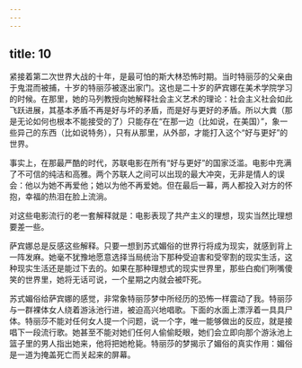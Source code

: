 ```yaml
---
---
---
```

title: 10
---



紧接着第二次世界大战的十年，是最可怕的斯大林恐怖时期。当时特丽莎的父亲由于鬼混而被捕，十岁的特丽莎被逐出家门。这也是二十岁的萨宾娜在美术学院学习的时候。在那里，她的马列教授向她解释社会主义艺术的理论：社会主义社会如此飞跃进展，其基本矛盾不再是好与坏的矛盾，而是好与更好的矛盾。所以大粪（那是无论如何也根本不能接受的了）只能存在“在那一边（比如说，在美国）”，象一些异己的东西（比如说特务），只有从那里，从外部，才能打入这个“好与更好”的世界。

事实上，在那最严酷的时代，苏联电影在所有“好与更好”的国家泛滥。电影中充满了不可信的纯洁和高雅。两个苏联人之间可以出现的最大冲突，无非是情人的误会：他以为她不再爱他；她以为他不再爱她。但在最后一幕，两人都投入对方的怀抱，幸福的热泪在脸上流淌。

对这些电影流行的老一套解释就是：电影表现了共产主义的理想，现实当然比理想要差一些。

萨宾娜总是反感这些解释。只要一想到苏式媚俗的世界行将成为现实，就感到背上一阵发麻。她毫不犹豫地愿意选择当局统治下那种受迫害和受宰割的现实生活，这种现实生活还是能过下去的。如果在那种理想式的现实世界里，那些白痴们咧嘴傻笑的世界里，她将无话可说，一个星期之内就会被吓死。

苏式媚俗给萨宾娜的感觉，非常象特丽莎梦中所经历的恐怖一样震动了我。特丽莎与一群裸体女人绕着游泳池行进，被迫高兴地唱歌。下面的水面上漂浮着一具具尸体。特丽莎不能对任何女人提一个问题，说一个字，唯一能够做出的反应，就是接唱下一段流行歌。她甚至不能对她们任何人偷偷眨眼，她们会立即向那个游泳池上篮子里的男人指出她来，他将把她枪毙。特丽莎的梦揭示了媚俗的真实作用：媚俗是一道为掩盖死亡而关起来的屏幕。